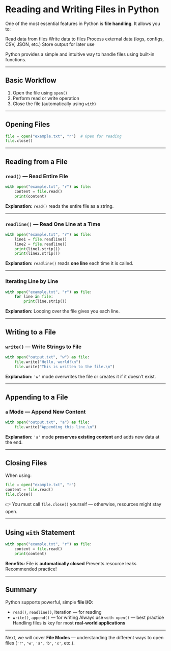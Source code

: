 # Reading and Writing Files in Python

One of the most essential features in Python is **file handling**. It allows you to:

Read data from files
Write data to files
Process external data (logs, configs, CSV, JSON, etc.)
Store output for later use

Python provides a simple and intuitive way to handle files using built-in functions.

---

## Basic Workflow

1. Open the file using `open()`
2. Perform read or write operation
3. Close the file (automatically using `with`)

---

## Opening Files

```python filename="file_open_basic.py" {2, 3}
file = open("example.txt", "r")  # Open for reading
file.close()
```

---

## Reading from a File

### `read()` — Read Entire File

```python filename="file_read_entire.py" {2, 3, 4}
with open("example.txt", "r") as file:
    content = file.read()
    print(content)
```

**Explanation:**
`read()` reads the entire file as a string.

---

### `readline()` — Read One Line at a Time

```python filename="file_readline.py" {2, 3, 4, 5}
with open("example.txt", "r") as file:
    line1 = file.readline()
    line2 = file.readline()
    print(line1.strip())
    print(line2.strip())
```

**Explanation:**
`readline()` reads **one line** each time it is called.

---

### Iterating Line by Line

```python filename="file_iterate.py" {2, 3, 4, 5}
with open("example.txt", "r") as file:
    for line in file:
        print(line.strip())
```

**Explanation:**
Looping over the file gives you each line.

---

## Writing to a File

### `write()` — Write Strings to File

```python filename="file_write.py" {2, 3, 4, 5}
with open("output.txt", "w") as file:
    file.write("Hello, world!\n")
    file.write("This is written to the file.\n")
```

**Explanation:**
`'w'` mode overwrites the file or creates it if it doesn’t exist.

---

## Appending to a File

### `a` Mode — Append New Content

```python filename="file_append.py" {2, 3, 4}
with open("output.txt", "a") as file:
    file.write("Appending this line.\n")
```

**Explanation:**
`'a'` mode **preserves existing content** and adds new data at the end.

---

## Closing Files

When using:

```python filename="file_close.py" {2, 3}
file = open("example.txt", "r")
content = file.read()
file.close()
```

👉 You must call `file.close()` yourself — otherwise, resources might stay open.

---

## Using `with` Statement

```python filename="file_with.py" {2, 3, 4}
with open("example.txt", "r") as file:
    content = file.read()
    print(content)
```

**Benefits:**
File is **automatically closed**
Prevents resource leaks
Recommended practice!

---

## Summary

Python supports powerful, simple **file I/O**:

- `read()`, `readline()`, iteration — for reading
- `write()`, `append()` — for writing
  Always use `with open()` — best practice
  Handling files is key for most **real-world applications**

---

Next, we will cover **File Modes** — understanding the different ways to open files (`'r'`, `'w'`, `'a'`, `'b'`, `'x'`, etc.).

